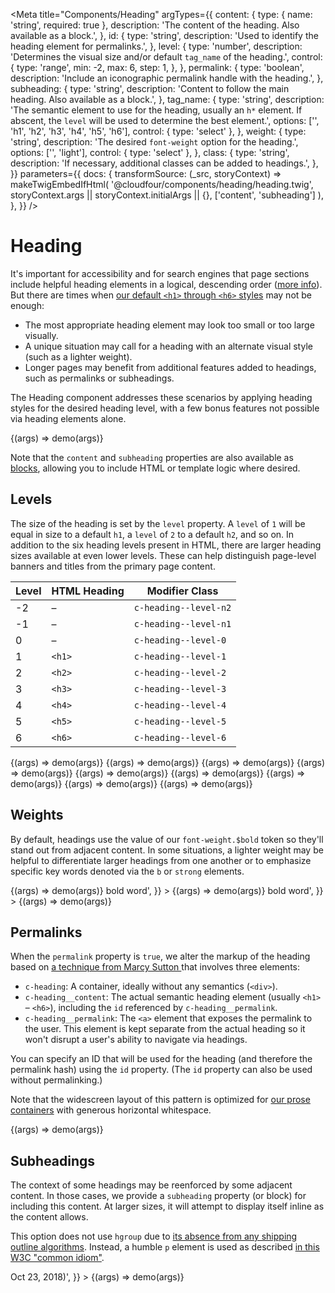 
<Meta
  title="Components/Heading"
  argTypes={{
    content: {
      type: { name: 'string', required: true },
      description: 'The content of the heading. Also available as a block.',
    },
    id: {
      type: 'string',
      description: 'Used to identify the heading element for permalinks.',
    },
    level: {
      type: 'number',
      description:
        'Determines the visual size and/or default `tag_name` of the heading.',
      control: {
        type: 'range',
        min: -2,
        max: 6,
        step: 1,
      },
    },
    permalink: {
      type: 'boolean',
      description: 'Include an iconographic permalink handle with the heading.',
    },
    subheading: {
      type: 'string',
      description:
        'Content to follow the main heading. Also available as a block.',
    },
    tag_name: {
      type: 'string',
      description:
        'The semantic element to use for the heading, usually an `h*` element. If abscent, the `level` will be used to determine the best element.',
      options: ['', 'h1', 'h2', 'h3', 'h4', 'h5', 'h6'],
      control: { type: 'select' },
    },
    weight: {
      type: 'string',
      description: 'The desired `font-weight` option for the heading.',
      options: ['', 'light'],
      control: { type: 'select' },
    },
    class: {
      type: 'string',
      description: 'If necessary, additional classes can be added to headings.',
    },
  }}
  parameters={{
    docs: {
      transformSource: (_src, storyContext) =>
        makeTwigEmbedIfHtml(
          '@cloudfour/components/heading/heading.twig',
          storyContext.args || storyContext.initialArgs || {},
          ['content', 'subheading']
        ),
    },
  }}
/>

# Heading

It's important for accessibility and for search engines that page sections include helpful heading elements in a logical, descending order ([more info](https://dequeuniversity.com/assets/html/jquery-summit/html5/slides/headings.html)). But there are times when [our default `<h1>` through `<h6>` styles](/docs/design-defaults--heading-level-1#headings) may not be enough:

- The most appropriate heading element may look too small or too large visually.
- A unique situation may call for a heading with an alternate visual style (such as a lighter weight).
- Longer pages may benefit from additional features added to headings, such as permalinks or subheadings.

The Heading component addresses these scenarios by applying heading styles for the desired heading level, with a few bonus features not possible via heading elements alone.

<Canvas>
  <Story name="Example" args={{ content: 'Hello world', level: 1 }}>
    {(args) => demo(args)}
  </Story>
</Canvas>

<ArgsTable story="Example" />

Note that the `content` and `subheading` properties are also available as [blocks](https://twig.symfony.com/doc/3.x/tags/block.html), allowing you to include HTML or template logic where desired.

## Levels

The size of the heading is set by the `level` property. A `level` of `1` will be equal in size to a default `h1`, a `level` of `2` to a default `h2`, and so on. In addition to the six heading levels present in HTML, there are larger heading sizes available at even lower levels. These can help distinguish page-level banners and titles from the primary page content.

| Level | HTML Heading | Modifier Class        |
| ----- | ------------ | --------------------- |
| -2    | –            | `c-heading--level-n2` |
| -1    | –            | `c-heading--level-n1` |
| 0     | –            | `c-heading--level-0`  |
| 1     | `<h1>`       | `c-heading--level-1`  |
| 2     | `<h2>`       | `c-heading--level-2`  |
| 3     | `<h3>`       | `c-heading--level-3`  |
| 4     | `<h4>`       | `c-heading--level-4`  |
| 5     | `<h5>`       | `c-heading--level-5`  |
| 6     | `<h6>`       | `c-heading--level-6`  |

<Canvas isColumn>
  <Story name="Level Minus 2" args={{ level: -2, content: 'Level -2' }}>
    {(args) => demo(args)}
  </Story>
  <Story name="Level Minus 1" args={{ level: -1, content: 'Level -1' }}>
    {(args) => demo(args)}
  </Story>
  <Story name="Level 0" args={{ level: 0, content: 'Level 0' }}>
    {(args) => demo(args)}
  </Story>
  <Story name="Level 1" args={{ level: 1, content: 'Level 1' }}>
    {(args) => demo(args)}
  </Story>
  <Story name="Level 2" args={{ level: 2, content: 'Level 2' }}>
    {(args) => demo(args)}
  </Story>
  <Story name="Level 3" args={{ level: 3, content: 'Level 3' }}>
    {(args) => demo(args)}
  </Story>
  <Story name="Level 4" args={{ level: 4, content: 'Level 4' }}>
    {(args) => demo(args)}
  </Story>
  <Story name="Level 5" args={{ level: 5, content: 'Level 5' }}>
    {(args) => demo(args)}
  </Story>
  <Story name="Level 6" args={{ level: 6, content: 'Level 6' }}>
    {(args) => demo(args)}
  </Story>
</Canvas>

## Weights

By default, headings use the value of our `font-weight.$bold` token so they'll stand out from adjacent content. In some situations, a lighter weight may be helpful to differentiate larger headings from one another or to emphasize specific key words denoted via the `b` or `strong` elements.

<Canvas isColumn>
  <Story name="Default weight" args={{ level: 1, content: 'Default weight' }}>
    {(args) => demo(args)}
  </Story>
  <Story
    name="Medium weight"
    args={{
      level: 1,
      weight: 'medium',
      content: 'Medium weight with <b>bold</b> word',
    }}
  >
    {(args) => demo(args)}
  </Story>
  <Story
    name="Light weight"
    args={{
      level: 1,
      weight: 'light',
      content: 'Light weight with <b>bold</b> word',
    }}
  >
    {(args) => demo(args)}
  </Story>
</Canvas>

## Permalinks

When the `permalink` property is `true`, we alter the markup of the heading based on [a technique from Marcy Sutton ](http://codepen.io/marcysutton/pen/rLKvgZ) that involves three elements:

- `c-heading`: A container, ideally without any semantics (`<div>`).
- `c-heading__content`: The actual semantic heading element (usually `<h1>` – `<h6>`), including the `id` referenced by `c-heading__permalink`.
- `c-heading__permalink`: The `<a>` element that exposes the permalink to the user. This element is kept separate from the actual heading so it won't disrupt a user's ability to navigate via headings.

You can specify an ID that will be used for the heading (and therefore the permalink hash) using the `id` property. (The `id` property can also be used without permalinking.)

Note that the widescreen layout of this pattern is optimized for [our prose containers](/docs/objects-container--prose#prose) with generous horizontal whitespace.

<Canvas>
  <Story
    name="Permalink"
    args={{
      content: 'Hello world',
      level: 1,
      permalink: true,
      id: 'permalink-example',
    }}
  >
    {(args) => demo(args)}
  </Story>
</Canvas>

## Subheadings

The context of some headings may be reenforced by some adjacent content. In those cases, we provide a `subheading` property (or block) for including this content. At larger sizes, it will attempt to display itself inline as the content allows.

This option does not use `hgroup` due to [its absence from any shipping outline algorithms](https://developer.mozilla.org/en-US/docs/Web/HTML/Element/hgroup#usage_notes). Instead, a humble `p` element is used as described [in this W3C "common idiom"](https://www.w3.org/TR/html52/common-idioms-without-dedicated-elements.html#common-idioms-without-dedicated-elements).

<Canvas>
  <Story
    name="Subheading"
    args={{
      level: 1,
      content: 'Watch',
      subheading:
        'Smashing Conference (<time datetime="2018-10-23">Oct 23, 2018</time>)',
    }}
  >
    {(args) => demo(args)}
  </Story>
</Canvas>
